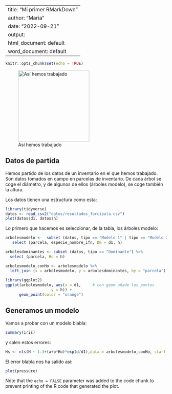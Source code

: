 

---
title: "Mi primer RMarkDown"
author: "Maria"
date: "2022-09-21"
output:
  html_document: default
  word_document: default
---

```r
knitr::opts_chunk$set(echo = TRUE)
```

![Así hemos trabajado](images/Diegoenelmuseo.jpg){width="222"}

## Datos de partida

Hemos partido de los datos de un inventario en el que hemos trabajado. Son datos tomados en campo en parcelas de inventario. De cada árbol se coge el diámetro, y de algunos de ellos (árboles modelo), se coge también la altura.

Los datos tienen una estructura como esta:

```r
library(tidyverse)
datos <- read_csv2("datos/resultados_forcipula.csv")
plot(datos$d1, datos$h)
```

Lo primero que hacemos es seleccionar, de la tabla, los árboles modelo:

```r
arbolesmodelo <-  subset (datos, tipo == "Modelo 1" | tipo == "Modelo 2") %>%
   select (parcela, especie_nombre_ifn, Dm = d1, h)

arbolesdominantes <- subset (datos, tipo == "Dominante") %>%
  select (parcela, Ho = h)

arbolesmodelo_conHo <- arbolesmodelo %>%
  left_join (x = arbolesmodelo, y = arbolesdominantes, by = "parcela")
 
library(ggplot2)
ggplot(arbolesmodelo, aes(x = d1,     # con geom añade los puntos
                    y = h)) +
      geom_point(color = "orange")
```

## Generamos un modelo

Vamos a probar con un modelo blabla:

```r
summary(iris)
```

y salen estos errores:

```r


Hs <- nls(H ~ 1.3+(a+b*Ho)*exp(d/d1),data = arbolesmodelo_conHo, start = list(a=5,b=0.95,d=-10.7))

```

El error blabla nos ha salido así:

```r
plot(pressure)
```

Note that the `echo = FALSE` parameter was added to the code chunk to prevent printing of the R code that generated the plot.

